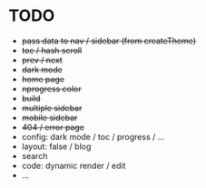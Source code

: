 # TODO

- ~~pass data to nav / sidebar (from createTheme)~~
- ~~toc / hash scroll~~
- ~~prev / next~~
- ~~dark mode~~
- ~~home page~~
- ~~nprogress color~~
- ~~build~~
- ~~multiple sidebar~~
- ~~mobile sidebar~~
- ~~404 / error page~~
- config: dark mode / toc / progress / ...
- layout: false / blog
- search
- code: dynamic render / edit
- ...
